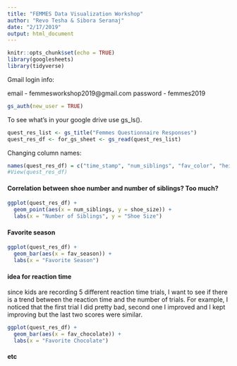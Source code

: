```yaml
---
title: "FEMMES Data Visualization Workshop"
author: "Revo Tesha & Sibora Seranaj"
date: "2/17/2019"
output: html_document
---
```


```r
knitr::opts_chunk$set(echo = TRUE)
library(googlesheets)
library(tidyverse)
```

Gmail login info:

email - femmesworkshop2019@gmail.com
password - femmes2019

```r
gs_auth(new_user = TRUE)
```

To see what's in your google drive use gs_ls().

```r
quest_res_list <- gs_title("Femmes Questionnaire Responses")
quest_res_df <- for_gs_sheet <- gs_read(quest_res_list)
```

Changing column names:
```r
names(quest_res_df) = c("time_stamp", "num_siblings", "fav_color", "height", "shoe_size", "movie_genre", "fav_chocolate", "fav_pet", "fav_season", "fav_num", "reaction", "day_old")
#View(quest_res_df)
```

#### Correlation between shoe number and number of siblings? Too much?

```r
ggplot(quest_res_df) + 
  geom_point(aes(x = num_siblings, y = shoe_size)) + 
  labs(x = "Number of Siblings", y = "Shoe Size")
```

#### Favorite season

```r
ggplot(quest_res_df) + 
  geom_bar(aes(x = fav_season)) +
  labs(x = "Favorite Season")
```

#### idea for reaction time 
since kids are recording 5 different reaction time trials, I want to see if there is a trend between the reaction time and the number of trials. For example, I noticed that the first trial I did pretty bad, second one I improved and I kept improving but the last two scores were similar.

```r
ggplot(quest_res_df) + 
  geom_bar(aes(x = fav_chocolate)) +
  labs(x = "Favorite Chocolate")
```


#### etc
